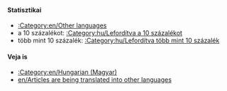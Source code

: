 {{en/Bilingual box| Hu
| ---.
| ''This page provides an index for a wide range of '''articles are being translated into Hungarian''' in OpenTTD Wiki.<br/>Articles with {{en/S|hu/Fordítás}} template automatically go here.''}}

==== Statisztikai====
*[[:Category:en/Other languages]]
*a 10 százalékot: [[:Category:hu/Lefordítva a 10 százalékot]]
*több mint 10 százalék: [[:Category:hu/Lefordítva több mint 10 százalék]]

====Veja is====
*[[:Category:en/Hungarian (Magyar)]]
*[[en/Articles are being translated into other languages]]